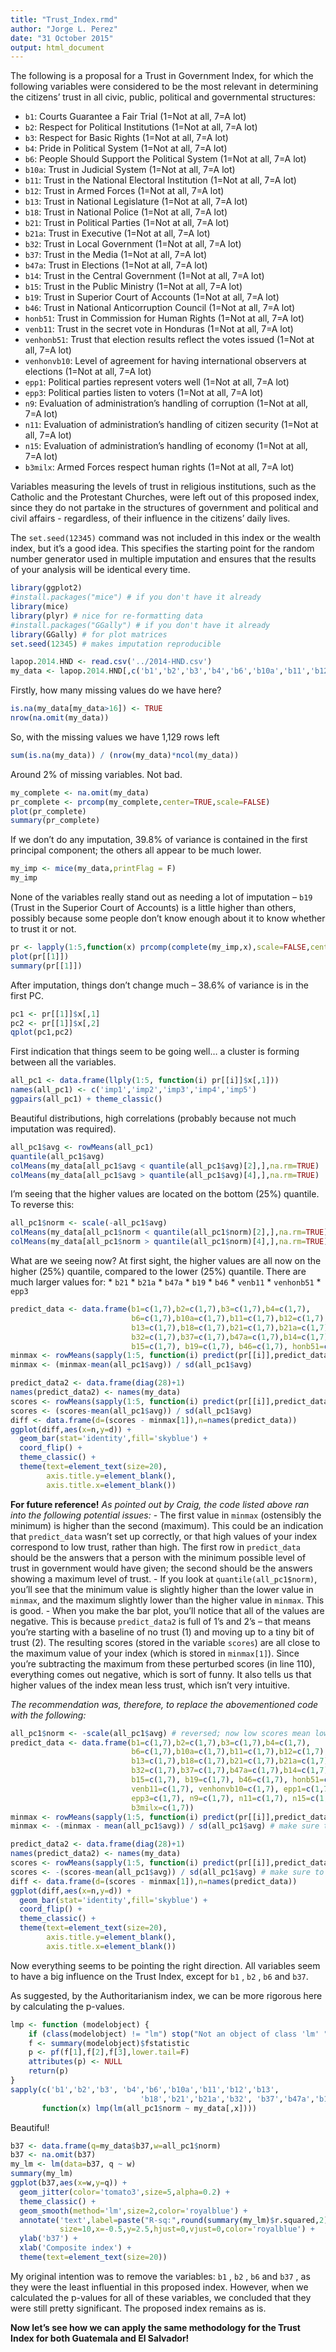 ```yaml
---
title: "Trust_Index.rmd"
author: "Jorge L. Perez"
date: "31 October 2015"
output: html_document
---
```


The following is a proposal for a Trust in Government Index, for which the following variables were considered to be the most relevant in determining the citizens' trust in all civic, public, political and governmental structures:

* `b1`: Courts Guarantee a Fair Trial (1=Not at all, 7=A lot)
* `b2`: Respect for Political Institutions (1=Not at all, 7=A lot)
* `b3`: Respect for Basic Rights (1=Not at all, 7=A lot)
* `b4`: Pride in Political System (1=Not at all, 7=A lot)
* `b6`: People Should Support the Political System (1=Not at all, 7=A lot)
* `b10a`: Trust in Judicial System (1=Not at all, 7=A lot)
* `b11`: Trust in the National Electoral Institution (1=Not at all, 7=A lot)
* `b12`: Trust in Armed Forces (1=Not at all, 7=A lot)
* `b13`: Trust in National Legislature (1=Not at all, 7=A lot)
* `b18`: Trust in National Police (1=Not at all, 7=A lot)
* `b21`: Trust in Political Parties (1=Not at all, 7=A lot)
* `b21a`: Trust in Executive (1=Not at all, 7=A lot)
* `b32`: Trust in Local Government (1=Not at all, 7=A lot) 
* `b37`: Trust in the Media (1=Not at all, 7=A lot)
* `b47a`: Trust in Elections (1=Not at all, 7=A lot)
* `b14`: Trust in the Central Government (1=Not at all, 7=A lot)
* `b15`: Trust in the Public Ministry (1=Not at all, 7=A lot)
* `b19`: Trust in Superior Court of Accounts (1=Not at all, 7=A lot)
* `b46`: Trust in National Anticorruption Council (1=Not at all, 7=A lot) 
* `honb51`: Trust in Commission for Human Rights (1=Not at all, 7=A lot)
* `venb11`: Trust in the secret vote in Honduras (1=Not at all, 7=A lot)
* `venhonb51`: Trust that election results reflect the votes issued (1=Not at all, 7=A lot)
* `venhonvb10`: Level of agreement for having international observers at elections (1=Not at all, 7=A lot)
* `epp1`: Political parties represent voters well (1=Not at all, 7=A lot)
* `epp3`: Political parties listen to voters (1=Not at all, 7=A lot)
* `n9`: Evaluation of administration's handling of corruption (1=Not at all, 7=A lot)
* `n11`: Evaluation of administration's handling of citizen security (1=Not at all, 7=A lot) 
* `n15`: Evaluation of administration's handling of economy (1=Not at all, 7=A lot)
* `b3milx`: Armed Forces respect human rights (1=Not at all, 7=A lot) 

Variables measuring the levels of trust in religious institutions, such as the Catholic and the Protestant Churches, were left out of this proposed index, since they do not partake in the structures of government and political and civil affairs - regardless, of their influence in the citizens' daily lives. 

The `set.seed(12345)` command was not included in this index or the wealth index, but it's a good idea. This specifies the starting point for the random number generator used in multiple imputation and ensures that the results of your analysis will be identical every time.

```r
library(ggplot2)
#install.packages("mice") # if you don't have it already
library(mice)
library(plyr) # nice for re-formatting data
#install.packages("GGally") # if you don't have it already
library(GGally) # for plot matrices
set.seed(12345) # makes imputation reproducible
```


```r
lapop.2014.HND <- read.csv('../2014-HND.csv')
my_data <- lapop.2014.HND[,c('b1','b2','b3','b4','b6','b10a','b11','b12','b13','b18','b21','b21a','b32', 'b37','b47a','b14','b15','b19','b46','honb51','venb11', 'venhonb51', 'venhonvb10','epp1','epp3','n9','n11','n15', 'b3milx')]
```

Firstly, how many missing values do we have here?
```r
is.na(my_data[my_data>16]) <- TRUE
nrow(na.omit(my_data))
```
So, with the missing values we have 1,129 rows left

```r
sum(is.na(my_data)) / (nrow(my_data)*ncol(my_data))
```
Around 2% of missing variables. Not bad.

```r
my_complete <- na.omit(my_data)
pr_complete <- prcomp(my_complete,center=TRUE,scale=FALSE)
plot(pr_complete)
summary(pr_complete)
```

If we don't do any imputation, 39.8% of variance is contained in the first principal component; the others all appear to be much lower.

```r
my_imp <- mice(my_data,printFlag = F) 
my_imp
```

None of the variables really stand out as needing a lot of imputation -- `b19` (Trust in the Superior Court of Accounts) is a little higher than others, possibly because some people don't know enough about it to know whether to trust it or not.

```r
pr <- lapply(1:5,function(x) prcomp(complete(my_imp,x),scale=FALSE,center=TRUE))
plot(pr[[1]])
summary(pr[[1]])

```

After imputation, things don't change much -- 38.6% of variance is in the first PC.

```r
pc1 <- pr[[1]]$x[,1]
pc2 <- pr[[1]]$x[,2]
qplot(pc1,pc2)

```

First indication that things seem to be going well... a cluster is forming between all the variables.

```r
all_pc1 <- data.frame(llply(1:5, function(i) pr[[i]]$x[,1]))
names(all_pc1) <- c('imp1','imp2','imp3','imp4','imp5')
ggpairs(all_pc1) + theme_classic()

```

Beautiful distributions, high correlations (probably because not much imputation was required).

```r
all_pc1$avg <- rowMeans(all_pc1)
quantile(all_pc1$avg)
colMeans(my_data[all_pc1$avg < quantile(all_pc1$avg)[2],],na.rm=TRUE)
colMeans(my_data[all_pc1$avg > quantile(all_pc1$avg)[4],],na.rm=TRUE)
```

I'm seeing that the higher values are located on the bottom (25%) quantile. To reverse this:

```r
all_pc1$norm <- scale(-all_pc1$avg)
colMeans(my_data[all_pc1$norm < quantile(all_pc1$norm)[2],],na.rm=TRUE)
colMeans(my_data[all_pc1$norm > quantile(all_pc1$norm)[4],],na.rm=TRUE)
```
What are we seeing now? At first sight, the higher values are all now on the higher (25%) quantile, compared to the lower (25%) quantile. There are much larger values for:
* `b21`
* `b21a`
* `b47a`
* `b19`
* `b46`
* `venb11`
* `venhonb51`
* `epp3`

```r
predict_data <- data.frame(b1=c(1,7),b2=c(1,7),b3=c(1,7),b4=c(1,7),
                           b6=c(1,7),b10a=c(1,7),b11=c(1,7),b12=c(1,7),
                           b13=c(1,7),b18=c(1,7),b21=c(1,7),b21a=c(1,7),
                           b32=c(1,7),b37=c(1,7),b47a=c(1,7),b14=c(1,7),
                           b15=c(1,7), b19=c(1,7), b46=c(1,7), honb51=c(1,7), venb11=c(1,7), venhonvb10=c(1,7), epp1=c(1,7), epp3=c(1,7), n9=c(1,7), n11=c(1,7), n15=c(1,7), b3milx=c(1,7))
minmax <- rowMeans(sapply(1:5, function(i) predict(pr[[i]],predict_data)[,1]))
minmax <- (minmax-mean(all_pc1$avg)) / sd(all_pc1$avg)

predict_data2 <- data.frame(diag(28)+1)
names(predict_data2) <- names(my_data)
scores <- rowMeans(sapply(1:5, function(i) predict(pr[[i]],predict_data2)[,1]))
scores <- (scores-mean(all_pc1$avg)) / sd(all_pc1$avg)
diff <- data.frame(d=(scores - minmax[1]),n=names(predict_data))
ggplot(diff,aes(x=n,y=d)) +
  geom_bar(stat='identity',fill='skyblue') +
  coord_flip() +
  theme_classic() +
  theme(text=element_text(size=20),
        axis.title.y=element_blank(),
        axis.title.x=element_blank())
```

**For future reference!**
*As pointed out by Craig, the code listed above ran into the following potential issues:*
- The first value in `minmax` (ostensibly the minimum) is higher than the second (maximum). This could be an indication that `predict_data` wasn't set up correctly, or that high values of your index correspond to low trust, rather than high. The first row in `predict_data` should be the answers that a person with the minimum possible level of trust in government would have given; the second should be the answers showing a maximum level of trust.
- If you look at `quantile(all_pc1$norm)`, you'll see that the minimum value is slightly higher than the lower value in `minmax`, and the maximum slightly lower than the higher value in `minmax`. This is good.
- When you make the bar plot, you'll notice that all of the values are negative. This is because `predict_data2` is full of 1's and 2's -- that means you're starting with a baseline of no trust (1) and moving up to a tiny bit of trust (2). The resulting scores (stored in the variable `scores`) are all close to the maximum value of your index (which is stored in `minmax[1]`). Since you're subtracting the maximum from these perturbed scores (in line 110), everything comes out negative, which is sort of funny. It also tells us that higher values of the index mean less trust, which isn't very intuitive.

*The recommendation was, therefore, to replace the abovementioned code with the following:*

```r
all_pc1$norm <- -scale(all_pc1$avg) # reversed; now low scores mean low trust
predict_data <- data.frame(b1=c(1,7),b2=c(1,7),b3=c(1,7),b4=c(1,7),
                           b6=c(1,7),b10a=c(1,7),b11=c(1,7),b12=c(1,7),
                           b13=c(1,7),b18=c(1,7),b21=c(1,7),b21a=c(1,7),
                           b32=c(1,7),b37=c(1,7),b47a=c(1,7),b14=c(1,7),
                           b15=c(1,7), b19=c(1,7), b46=c(1,7), honb51=c(1,7), 
                           venb11=c(1,7), venhonvb10=c(1,7), epp1=c(1,7), 
                           epp3=c(1,7), n9=c(1,7), n11=c(1,7), n15=c(1,7), 
                           b3milx=c(1,7))
minmax <- rowMeans(sapply(1:5, function(i) predict(pr[[i]],predict_data)[,1]))
minmax <- -(minmax - mean(all_pc1$avg)) / sd(all_pc1$avg) # make sure to reverse here also

predict_data2 <- data.frame(diag(28)+1)
names(predict_data2) <- names(my_data)
scores <- rowMeans(sapply(1:5, function(i) predict(pr[[i]],predict_data2)[,1]))
scores <- -(scores-mean(all_pc1$avg)) / sd(all_pc1$avg) # make sure to reverse here as well
diff <- data.frame(d=(scores - minmax[1]),n=names(predict_data))
ggplot(diff,aes(x=n,y=d)) +
  geom_bar(stat='identity',fill='skyblue') +
  coord_flip() +
  theme_classic() +
  theme(text=element_text(size=20),
        axis.title.y=element_blank(),
        axis.title.x=element_blank())
```

Now everything seems to be pointing the right direction. All variables seem to have a big influence on the Trust Index, except for `b1` , `b2` , `b6` and `b37`.

As suggested, by the Authoritarianism index, we can be more rigorous here by calculating the p-values.

```r
lmp <- function (modelobject) {
    if (class(modelobject) != "lm") stop("Not an object of class 'lm' ")
    f <- summary(modelobject)$fstatistic
    p <- pf(f[1],f[2],f[3],lower.tail=F)
    attributes(p) <- NULL
    return(p)
}
sapply(c('b1','b2','b3', 'b4','b6','b10a','b11','b12','b13',
                             'b18','b21','b21a','b32', 'b37','b47a','b14','b15','b19','b46', 'honb51', 'venb11', 'venhonvb10', 'epp1', 'epp3', 'n9', 'n11', 'n15', 'b3milx'),
       function(x) lmp(lm(all_pc1$norm ~ my_data[,x])))

```

Beautiful!

```r

b37 <- data.frame(q=my_data$b37,w=all_pc1$norm)
b37 <- na.omit(b37)
my_lm <- lm(data=b37, q ~ w)
summary(my_lm)
ggplot(b37,aes(x=w,y=q)) +
  geom_jitter(color='tomato3',size=5,alpha=0.2) +
  theme_classic() +
  geom_smooth(method='lm',size=2,color='royalblue') +
  annotate('text',label=paste("R-sq:",round(summary(my_lm)$r.squared,2)),  
           size=10,x=-0.5,y=2.5,hjust=0,vjust=0,color='royalblue') +
  ylab('b37') +
  xlab('Composite index') +
  theme(text=element_text(size=20))
```

My original intention was to remove the variables: `b1` , `b2` , `b6` and `b37` , as they were the least influential in this proposed index. However, when we calculated the p-values for all of these variables, we concluded that they were still pretty significant. The proposed index remains as is.

**Now let's see how we can apply the same methodology for the Trust Index for both Guatemala and El Salvador!**























































































































































































